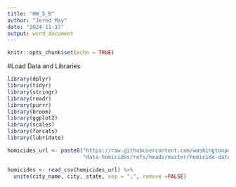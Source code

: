 ```yaml
---
title: "HW_5_B"
author: "Jered May"
date: "2024-11-17"
output: word_document
---
```


```r
knitr::opts_chunk$set(echo = TRUE)
```

#Load Data and Libraries 
```r
library(dplyr)
library(tidyr)
library(stringr)
library(readr)
library(purrr)
library(broom)
library(ggplot2)
library(scales)
library(forcats)
library(lubridate)

homicides_url <- paste0("https://raw.githubusercontent.com/washingtonpost/",
                        "data-homicides/refs/heads/master/homicide-data.csv")

homicides <- read_csv(homicides_url) %>%
  unite(city_name, city, state, sep = ",", remove =FALSE)

```

